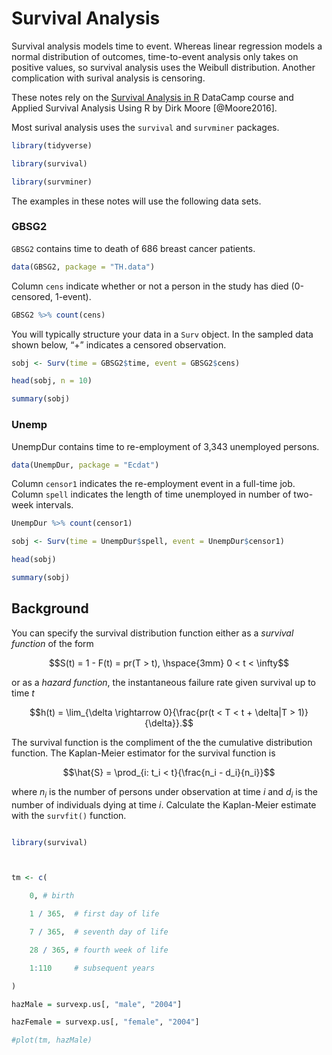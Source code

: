 # Survival Analysis



Survival analysis models time to event.  Whereas linear regression models a normal distribution of outcomes, time-to-event analysis only takes on positive values, so survival analysis uses the Weibull distribution.  Another complication with surival analysis is censoring.



These notes rely on the [Survival Analysis in R](https://campus.datacamp.com/courses/survival-analysis-in-r) DataCamp course and Applied Survival Analysis Using R by Dirk Moore [@Moore2016].  



Most surival analysis uses the `survival` and `survminer` packages.



```r

library(tidyverse)

library(survival)

library(survminer)

```





The examples in these notes will use the following data sets.



### GBSG2



`GBSG2` contains time to death of 686 breast cancer patients.  



```r

data(GBSG2, package = "TH.data")

```



Column `cens` indicate whether or not a person in the study has died (0-censored, 1-event).



```r

GBSG2 %>% count(cens)

```



You will typically structure your data in a `Surv` object.  In the sampled data shown below, "+" indicates a censored observation.



```r

sobj <- Surv(time = GBSG2$time, event = GBSG2$cens)

head(sobj, n = 10)

summary(sobj)

```





### Unemp



UnempDur contains time to re-employment of 3,343 unemployed persons.



```r

data(UnempDur, package = "Ecdat")

```



Column `censor1` indicates the re-employment event in a full-time job.  Column `spell` indicates the length of time unemployed in number of two-week intervals.



```r

UnempDur %>% count(censor1)

```



```r

sobj <- Surv(time = UnempDur$spell, event = UnempDur$censor1)

head(sobj)

summary(sobj)

```





## Background



You can specify the survival distribution function either as a *survival function* of the form



$$S(t) = 1 - F(t) = pr(T > t), \hspace{3mm} 0 < t < \infty$$



or as a *hazard function*,  the instantaneous failure rate given survival up to time $t$



$$h(t) = \lim_{\delta \rightarrow 0}{\frac{pr(t < T < t + \delta|T > 1)}{\delta}}.$$



The survival function is the compliment of the the cumulative distribution function.  The Kaplan-Meier estimator for the survival function is



$$\hat{S} = \prod_{i: t_i < t}{\frac{n_i - d_i}{n_i}}$$



where $n_i$ is the number of persons under observation at time $i$ and $d_i$ is the number of individuals dying at time $i$.  Calculate the Kaplan-Meier estimate with the `survfit()` function.



```r



```







```r

library(survival)



tm <- c(

    0, # birth

    1 / 365,  # first day of life

    7 / 365,  # seventh day of life

    28 / 365, # fourth week of life

    1:110     # subsequent years

)

hazMale = survexp.us[, "male", "2004"]

hazFemale = survexp.us[, "female", "2004"]

#plot(tm, hazMale)

```